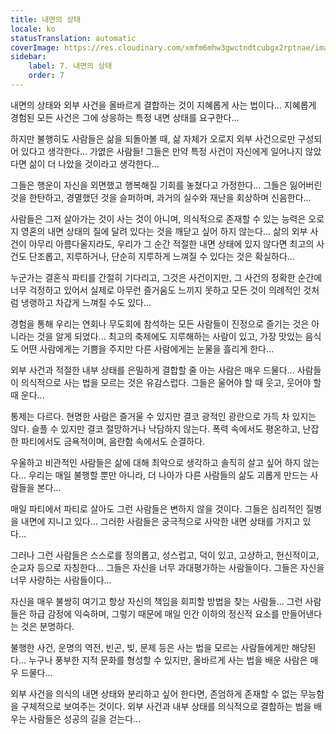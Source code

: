 ```yaml
---
title: 내면의 상태
locale: ko
statusTranslation: automatic
coverImage: https://res.cloudinary.com/xmfm6mhw3gwctndtcubgx2rptnae/image/upload/v1740468922/small_cover_tratado_de_psicologia_revolucionaria_a4c0dca4e0.webp
sidebar:
    label: 7. 내면의 상태
    order: 7
---
```

내면의 상태와 외부 사건을 올바르게 결합하는 것이 지혜롭게 사는 법이다... 지혜롭게 경험된 모든 사건은 그에 상응하는 특정 내면 상태를 요구한다...

하지만 불행히도 사람들은 삶을 되돌아볼 때, 삶 자체가 오로지 외부 사건으로만 구성되어 있다고 생각한다... 가엾은 사람들! 그들은 만약 특정 사건이 자신에게 일어나지 않았다면 삶이 더 나았을 것이라고 생각한다...

그들은 행운이 자신을 외면했고 행복해질 기회를 놓쳤다고 가정한다... 그들은 잃어버린 것을 한탄하고, 경멸했던 것을 슬퍼하며, 과거의 실수와 재난을 회상하며 신음한다...

사람들은 그저 살아가는 것이 사는 것이 아니며, 의식적으로 존재할 수 있는 능력은 오로지 영혼의 내면 상태의 질에 달려 있다는 것을 깨닫고 싶어 하지 않는다... 삶의 외부 사건이 아무리 아름다울지라도, 우리가 그 순간 적절한 내면 상태에 있지 않다면 최고의 사건도 단조롭고, 지루하거나, 단순히 지루하게 느껴질 수 있다는 것은 확실하다...

누군가는 결혼식 파티를 간절히 기다리고, 그것은 사건이지만, 그 사건의 정확한 순간에 너무 걱정하고 있어서 실제로 아무런 즐거움도 느끼지 못하고 모든 것이 의례적인 것처럼 냉랭하고 차갑게 느껴질 수도 있다...

경험을 통해 우리는 연회나 무도회에 참석하는 모든 사람들이 진정으로 즐기는 것은 아니라는 것을 알게 되었다... 최고의 축제에도 지루해하는 사람이 있고, 가장 맛있는 음식도 어떤 사람에게는 기쁨을 주지만 다른 사람에게는 눈물을 흘리게 한다...

외부 사건과 적절한 내부 상태를 은밀하게 결합할 줄 아는 사람은 매우 드물다... 사람들이 의식적으로 사는 법을 모르는 것은 유감스럽다. 그들은 울어야 할 때 웃고, 웃어야 할 때 운다...

통제는 다르다. 현명한 사람은 즐거울 수 있지만 결코 광적인 광란으로 가득 차 있지는 않다. 슬플 수 있지만 결코 절망하거나 낙담하지 않는다. 폭력 속에서도 평온하고, 난잡한 파티에서도 금욕적이며, 음란함 속에서도 순결하다.

우울하고 비관적인 사람들은 삶에 대해 최악으로 생각하고 솔직히 살고 싶어 하지 않는다... 우리는 매일 불행할 뿐만 아니라, 더 나아가 다른 사람들의 삶도 괴롭게 만드는 사람들을 본다...

매일 파티에서 파티로 살아도 그런 사람들은 변하지 않을 것이다. 그들은 심리적인 질병을 내면에 지니고 있다... 그러한 사람들은 궁극적으로 사악한 내면 상태를 가지고 있다...

그러나 그런 사람들은 스스로를 정의롭고, 성스럽고, 덕이 있고, 고상하고, 헌신적이고, 순교자 등으로 자칭한다... 그들은 자신을 너무 과대평가하는 사람들이다. 그들은 자신을 너무 사랑하는 사람들이다...

자신을 매우 불쌍히 여기고 항상 자신의 책임을 회피할 방법을 찾는 사람들... 그런 사람들은 하급 감정에 익숙하며, 그렇기 때문에 매일 인간 이하의 정신적 요소를 만들어낸다는 것은 분명하다.

불행한 사건, 운명의 역전, 빈곤, 빚, 문제 등은 사는 법을 모르는 사람들에게만 해당된다... 누구나 풍부한 지적 문화를 형성할 수 있지만, 올바르게 사는 법을 배운 사람은 매우 드물다...

외부 사건을 의식의 내면 상태와 분리하고 싶어 한다면, 존엄하게 존재할 수 없는 무능함을 구체적으로 보여주는 것이다. 외부 사건과 내부 상태를 의식적으로 결합하는 법을 배우는 사람들은 성공의 길을 걷는다...

